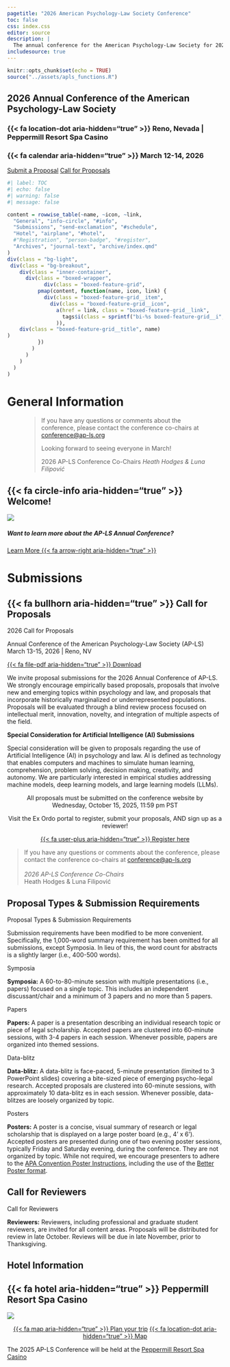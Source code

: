 ```yaml
---
pagetitle: "2026 American Psychology-Law Society Conference" 
toc: false
css: index.css
editor: source
description: | 
  The annual conference for the American Psychology-Law Society for 2026 will be held in Reno, NV from March 13-15.
includesource: true
---
```


```r
knitr::opts_chunk$set(echo = TRUE)
source("../assets/apls_functions.R")

```

:::::: column-screen
::::: hero-banner
:::: content-block
# 2026 Annual Conference of the American Psychology-Law Society

### {{< fa location-dot aria-hidden="true" >}} Reno, Nevada \| Peppermill Resort Spa Casino

### {{< fa calendar aria-hidden="true" >}} March 12-14, 2026

::: hero-buttons
[Submit a Proposal](https://ap-ls2026.exordo.com/login){#btn-guide .btn-action .btn-action .btn .btn-success role="button"} [Call for Proposals](#proposals){.btn-action .btn .btn-secondary role="button"}
:::
::::
:::::
::::::

::: column-screen
```r
#| label: TOC
#| echo: false
#| warning: false
#| message: false

content = rowwise_table(~name, ~icon, ~link,
  "General", "info-circle", "#info",             
  "Submissions", "send-exclamation", "#schedule",
  "Hotel", "airplane", "#hotel",
  #"Registration", "person-badge", "#register",  
  "Archives", "journal-text", "archive/index.qmd"
)
div(class = "bg-light",
 div(class = "bg-breakout",
    div(class = "inner-container",
      div(class = "boxed-wrapper",
            div(class = "boxed-feature-grid",
          pmap(content, function(name, icon, link) {
            div(class = "boxed-feature-grid__item",
              div(class = "boxed-feature-grid__icon",
                a(href = link, class = "boxed-feature-grid__link",
                  tags$i(class = sprintf("bi-%s boxed-feature-grid__i", icon))
                )),
    div(class = "boxed-feature-grid__title", name)
)
          })
        )
      )
    )
  )
)

```
:::

# General Information {#info}

<figure class="text-end">

<blockquote class="blockquote">

<p class="mb-0">

If you have any questions or comments about the conference, please contact the conference co-chairs at [conference\@ap-ls.org](mailto:conference@ap-ls.org) <br>

Looking forward to seeing everyone in March!

<figcaption class="blockquote-footer">

2026 AP-LS Conference Co-Chairs <cite title="Heath Hodges & Luna Filipović">Heath Hodges & Luna Filipović</cite>

</figcaption>

</figure>

::: {.panel-tabset .box-shadow}
## {{< fa circle-info aria-hidden="true" >}} Welcome!

![](../images/2026_announcement.png)
:::

::: vspace
:::

::::: column-screen
:::: {.simple-info-blue .alt-background-blue}
::: content-block-blue
##### Want to learn more about the [AP-LS Annual Conference]{.highlight}?

[Learn More {{< fa arrow-right aria-hidden="true" >}}](archive/index.qmd){.btn-action .btn .btn-secondary .btn-lg role="button"}
:::
::::
:::::

::: vspace
:::

# Submissions {#proposals}

::: vspace
:::

:::::: {.panel-tabset .box-shadow}

## {{< fa bullhorn aria-hidden="true" >}} Call for Proposals

::: vspace
:::

::: simple-info-center
[2026 Call for Proposals]{.plenary}

[Annual Conference of the American Psychology-Law Society (AP-LS) <br> March 13-15, 2026 \| Reno, NV]{.event-time}

[{{< fa file-pdf aria-hidden="true" >}} Download](https://drive.google.com/file/d/1dfeKFF9RjJhLQjGZVyi71ctT_B2cy53s/view?usp=sharing){.btn .btn-outline-primary role="button"}

:::

::: session-description
We invite proposal submissions for the 2026 Annual Conference of AP-LS. We strongly encourage empirically based proposals, proposals that involve new and emerging topics within psychology and law, and proposals that incorporate historically marginalized or underrepresented populations. Proposals will be evaluated through a blind review process focused on intellectual merit, innovation, novelty, and integration of multiple aspects of the field.

**Special Consideration for Artificial Intelligence (AI) Submissions**

Special consideration will be given to proposals regarding the use of Artificial Intelligence (AI) in psychology and law. AI is defined as technology that enables computers and machines to simulate human learning, comprehension, problem solving, decision making, creativity, and autonomy. We are particularly interested in empirical studies addressing machine models, deep learning models, and large learning models (LLMs).
:::

<center>

All proposals must be submitted on the conference website by <br> [Wednesday, October 15, 2025, 11:59 pm PST]{.session-time}

Visit the Ex Ordo portal to register, submit your proposals, AND sign up as a reviewer!

[{{< fa user-plus aria-hidden="true" >}} Register here](https://ap-ls2026.exordo.com/login){.btn .btn-outline-primary role="button"}

</center>

> If you have any questions or comments about the conference, please contact the conference co-chairs at [conference\@ap-ls.org](mailto:conference@ap-ls.org) </br></br> *2026 AP-LS Conference Co-Chairs* <br> Heath Hodges & Luna Filipović

## Proposal Types & Submission Requirements

[Proposal Types & Submission Requirements]{.plenary}

::: callout-note
Submission requirements have been modified to be more convenient. Specifically, the 1,000-word summary requirement has been omitted for all submissions, except Symposia. In lieu of this, the word count for abstracts is a slightly larger (i.e., 400-500 words).
:::

::: vspace
:::

[Symposia]{.plenary}

::: session-description
**Symposia:** A 60-to-80-minute session with multiple presentations (i.e., papers) focused on a single topic. This includes an independent discussant/chair and a minimum of 3 papers and no more than 5 papers. 
:::

[Papers]{.plenary}

::: session-description
**Papers:** A paper is a presentation describing an individual research topic or piece of legal scholarship. Accepted papers are clustered into 60-minute sessions, with 3-4 papers in each session. Whenever possible, papers are organized into themed sessions. 
:::

[Data-blitz]{.plenary}

::: session-description
**Data-blitz:** A data-blitz is face-paced, 5-minute presentation (limited to 3 PowerPoint slides) covering a bite-sized piece of emerging psycho-legal research. Accepted proposals are clustered into 60-minute sessions, with approximately 10 data-blitz es in each session. Whenever possible, data-blitzes are loosely organized by topic.<br>
:::

[Posters]{.plenary}

::: session-description
**Posters:** A poster is a concise, visual summary of research or legal scholarship that is displayed on a large poster board (e.g., 4’ x 6’). Accepted posters are presented during one of two evening poster sessions, typically Friday and Saturday evening, during the conference. They are not organized by topic. While not required, we encourage presenters to adhere to the [APA Convention Poster Instructions](https://convention.apa.org/presenters/posters), including the use of the [Better Poster format](https://convention.apa.org/blog/rethinking-the-science-poster).

:::

::: vspace
:::

## Call for Reviewers

[Call for Reviewers]{.plenary}

::: session-description
**Reviewers:**  Reviewers, including professional and graduate student reviewers, are invited for all content areas. Proposals will be distributed for review in late October. Reviews will be due in late November, prior to Thanksgiving.
:::

::::::

::: vspace
:::



::: vspace
:::

:::: simple-info
# Hotel Information {#hotel}

::: {.panel-tabset .box-shadow}
## {{< fa hotel aria-hidden="true" >}} Peppermill Resort Spa Casino

![](https://images.bestwestern.com/bwi/brochures/29095/photos/1024/25995732.jpg){fig-align="center" fig-alt="Exterior view of the Peppermill Resort Spa Casino"}

<center>[{{< fa map aria-hidden="true" >}} Plan your trip](https://www.worldhotels.com/content/luxury-hotels/en_US/book/hotels-in-reno/peppermill-resort-spa-casino/propertyCode.29095.html){.btn .btn-outline-primary role="button"} [{{< fa location-dot aria-hidden="true" >}} Map](){.btn .btn-outline-primary role="button"}</center>

::: vspace2
:::

The 2025 AP-LS Conference will be held at the [Peppermill Resort Spa Casino](https://www.worldhotels.com/content/luxury-hotels/en_US/book/hotels-in-reno/peppermill-resort-spa-casino/propertyCode.29095.html)
:::
::::
